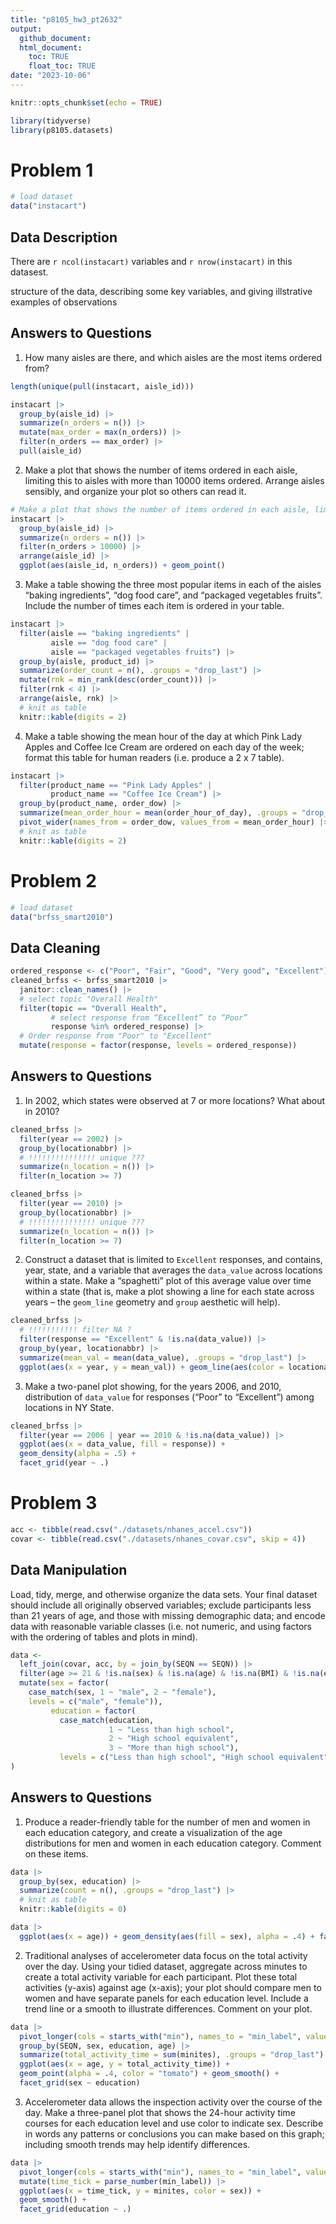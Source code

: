 ```yaml
---
title: "p8105_hw3_pt2632"
output: 
  github_document:
  html_document:
    toc: TRUE
    float_toc: TRUE
date: "2023-10-06"
---
```


```r
knitr::opts_chunk$set(echo = TRUE)
```

```r
library(tidyverse)
library(p8105.datasets)
```
# Problem 1
```r
# load dataset
data("instacart")
```

## Data Description

There are `r ncol(instacart)` variables and `r nrow(instacart)` in this datasest. 

structure of the data, describing some key variables, and giving illstrative examples of observations


## Answers to Questions 
1. How many aisles are there, and which aisles are the most items ordered from?

```r
length(unique(pull(instacart, aisle_id)))
```
```r
instacart |> 
  group_by(aisle_id) |> 
  summarize(n_orders = n()) |>
  mutate(max_order = max(n_orders)) |>
  filter(n_orders == max_order) |>
  pull(aisle_id)
```
2. Make a plot that shows the number of items ordered in each aisle, limiting this to aisles with more than 10000 items ordered. Arrange aisles sensibly, and organize your plot so others can read it.

```r
# Make a plot that shows the number of items ordered in each aisle, limiting this to aisles with more than 10000 items ordered
instacart |> 
  group_by(aisle_id) |> 
  summarize(n_orders = n()) |>
  filter(n_orders > 10000) |>
  arrange(aisle_id) |>
  ggplot(aes(aisle_id, n_orders)) + geom_point()
```

3. Make a table showing the three most popular items in each of the aisles “baking ingredients”, “dog food care”, and “packaged vegetables fruits”. Include the number of times each item is ordered in your table.

```r
instacart |>
  filter(aisle == "baking ingredients" | 
         aisle == "dog food care" | 
         aisle == "packaged vegetables fruits") |>
  group_by(aisle, product_id) |>
  summarize(order_count = n(), .groups = "drop_last") |>
  mutate(rnk = min_rank(desc(order_count))) |>
  filter(rnk < 4) |>
  arrange(aisle, rnk) |> 
  # knit as table
  knitr::kable(digits = 2)
```
4. Make a table showing the mean hour of the day at which Pink Lady Apples and Coffee Ice Cream are ordered on each day of the week; format this table for human readers (i.e. produce a 2 x 7 table).

```r
instacart |> 
  filter(product_name == "Pink Lady Apples" |
         product_name == "Coffee Ice Cream") |>
  group_by(product_name, order_dow) |>
  summarize(mean_order_hour = mean(order_hour_of_day), .groups = "drop_last") |>
  pivot_wider(names_from = order_dow, values_from = mean_order_hour) |>
  # knit as table
  knitr::kable(digits = 2)
```

# Problem 2
```r
# load dataset
data("brfss_smart2010")
```
## Data Cleaning
```r
ordered_response <- c("Poor", "Fair", "Good", "Very good", "Excellent")
cleaned_brfss <- brfss_smart2010 |> 
  janitor::clean_names() |>
  # select topic "Overall Health"
  filter(topic == "Overall Health",
         # select response from “Excellent” to “Poor”
         response %in% ordered_response) |>
  # Order response from "Poor" to "Excellent"
  mutate(response = factor(response, levels = ordered_response))
```


## Answers to Questions
1. In 2002, which states were observed at 7 or more locations? What about in 2010?
```r
cleaned_brfss |>
  filter(year == 2002) |>
  group_by(locationabbr) |>
  # !!!!!!!!!!!!!!! unique ???
  summarize(n_location = n()) |>
  filter(n_location >= 7)
```
```r
cleaned_brfss |>
  filter(year == 2010) |>
  group_by(locationabbr) |>
  # !!!!!!!!!!!!!!! unique ???
  summarize(n_location = n()) |>
  filter(n_location >= 7)
```

2. Construct a dataset that is limited to `Excellent` responses, and contains, year, state, and a variable that averages the `data_value` across locations within a state. 
Make a “spaghetti” plot of this average value over time within a state (that is, make a plot showing a line for each state across years – the `geom_line` geometry and `group` aesthetic will help).
```r
cleaned_brfss |> 
  # !!!!!!!!!!! filter NA ?
  filter(response == "Excellent" & !is.na(data_value)) |>
  group_by(year, locationabbr) |>
  summarize(mean_val = mean(data_value), .groups = "drop_last") |>
  ggplot(aes(x = year, y = mean_val)) + geom_line(aes(color = locationabbr, group = locationabbr))
```


3. Make a two-panel plot showing, for the years 2006, and 2010, distribution of `data_value` for responses (“Poor” to “Excellent”) among locations in NY State.
```r
cleaned_brfss |>
  filter(year == 2006 | year == 2010 & !is.na(data_value)) |>
  ggplot(aes(x = data_value, fill = response)) +
  geom_density(alpha = .5) +
  facet_grid(year ~ .)
```


# Problem 3
```r
acc <- tibble(read.csv("./datasets/nhanes_accel.csv"))
covar <- tibble(read.csv("./datasets/nhanes_covar.csv", skip = 4))
```

## Data Manipulation
Load, tidy, merge, and otherwise organize the data sets. 
Your final dataset should include all originally observed variables; exclude participants less than 21 years of age, and those with missing demographic data; and encode data with reasonable variable classes (i.e. not numeric, and using factors with the ordering of tables and plots in mind).
```r
data <- 
  left_join(covar, acc, by = join_by(SEQN == SEQN)) |>
  filter(age >= 21 & !is.na(sex) & !is.na(age) & !is.na(BMI) & !is.na(education)) |>
  mutate(sex = factor(
    case_match(sex, 1 ~ "male", 2 ~ "female"), 
    levels = c("male", "female")), 
         education = factor(
           case_match(education, 
                      1 ~ "Less than high school",
                      2 ~ "High school equivalent", 
                      3 ~ "More than high school"), 
           levels = c("Less than high school", "High school equivalent", "More than high school"))
)
```

## Answers to Questions
1. Produce a reader-friendly table for the number of men and women in each education category, and create a visualization of the age distributions for men and women in each education category. Comment on these items.
```r
data |> 
  group_by(sex, education) |> 
  summarize(count = n(), .groups = "drop_last") |> 
  # knit as table
  knitr::kable(digits = 0)
```
```r
data |>
  ggplot(aes(x = age)) + geom_density(aes(fill = sex), alpha = .4) + facet_grid(education ~ .)
```

2. Traditional analyses of accelerometer data focus on the total activity over the day. Using your tidied dataset, aggregate across minutes to create a total activity variable for each participant. Plot these total activities (y-axis) against age (x-axis); your plot should compare men to women and have separate panels for each education level. Include a trend line or a smooth to illustrate differences. Comment on your plot.
```r
data |> 
  pivot_longer(cols = starts_with("min"), names_to = "min_label", values_to = "minites") |>
  group_by(SEQN, sex, education, age) |>
  summarize(total_activity_time = sum(minites), .groups = "drop_last") |>
  ggplot(aes(x = age, y = total_activity_time)) + 
  geom_point(alpha = .4, color = "tomato") + geom_smooth() +
  facet_grid(sex ~ education)
```

3. Accelerometer data allows the inspection activity over the course of the day. Make a three-panel plot that shows the 24-hour activity time courses for each education level and use color to indicate sex. Describe in words any patterns or conclusions you can make based on this graph; including smooth trends may help identify differences.

```r
data |> 
  pivot_longer(cols = starts_with("min"), names_to = "min_label", values_to = "minites") |>
  mutate(time_tick = parse_number(min_label)) |>
  ggplot(aes(x = time_tick, y = minites, color = sex)) +
  geom_smooth() +
  facet_grid(education ~ .)
```

